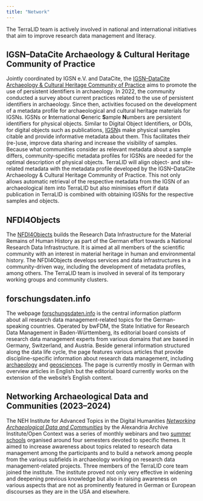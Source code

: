 ```yaml
---
title: "Network"
---
```


The TerraLID team is actively involved in national and international initiatives that aim to improve research data management and literacy. 

## IGSN–DataCite Archaeology & Cultural Heritage Community of Practice
Jointly coordinated by IGSN e.V. and DataCite, the [IGSN–DataCite Archaeology & Cultural Heritage Community of Practice](https://ev.igsn.org/communities/archaeology) aims to promote the use of persistent identifiers in archaeology. In 2022, the community conducted a survey about current practices related to the use of persistent identifiers in archaeology. Since then, activities focused on the development of a metadata profile for archaeological and cultural heritage materials for IGSNs. IGSNs or **I**nternational **G**eneric **S**ample **N**umbers are persistent identifiers for physical objects. Similar to Digital Object Identifiers, or DOIs, for digital objects such as publications, [IGSN](https://ev.igsn.org/about-igsns)s make physical samples citable and provide informative metadata about them. This facilitates their (re-)use, improve data sharing and increase the visibility of samples. Because what communities consider as relevant metadata about a sample differs, community-specific metadata profiles for IGSNs are needed for the optimal description of physical objects. TerraLID will align object- and site-related metadata with the metadata profile developed by the IGSN–DataCite Archaeology & Cultural Heritage Community of Practice. This not only allows automatic retrieval of the respective metadata from the IGSN of an archaeological item into TerraLID but also minimises effort if data publication in TerraLID is combined with obtaining IGSNs for the respective samples and objects. 

## NFDI4Objects
The [NFDI4Objects](https://www.nfdi4objects.net/en/) builds the Research Data Infrastructure for the Material Remains of Human History as part of the German effort towards a National Research Data Infrastructure. It is aimed at all members of the scientific community with an interest in material heritage in human and environmental history. The NFDI4Objects develops services and data infrastructures in a community-driven way, including the development of metadata profiles, among others. The TerraLID team is involved in several of its temporary working groups and community clusters. 

## forschungsdaten.info
The webpage [forschungsdaten.info](https://forschungsdaten.info/) is the central information platform about all research data management-related topics for the German-speaking countries. Operated by bwFDM, the State Initiative for Research Data Management in Baden-Württemberg, its editorial board consists of research data management experts from various domains that are based in Germany, Switzerland, and Austria. Beside general information structured along the data life cycle, the page features various articles that provide discipline-specific information about research data management, including [archaeology](https://forschungsdaten.info/wissenschaftsbereiche/archaeologie/) and [geosciences](https://forschungsdaten.info/wissenschaftsbereiche/geowissenschaften/). The page is currently mostly in German with overview articles in English but the editorial board currently works on the extension of the website's English content. 

## Networking Archaeological Data and Communities (2023--2024)
The NEH Institute for Advanced Topics in the Digital Humanities [*Networking Archaeological Data and Communities*](https://alexandriaarchive.org/nadac/) by the Alexandria Archive Institute/Open Context was a series of monthly webinars and two [summer schools](posts/20230730_NADAC.qmd) organised around four semesters devoted to specific themes. It aimed to increase awareness about topics related to research data management among the participants and to build a network among people from the various subfields in archaeology working on research data management-related projects. Three members of the TerraLID core team joined the institute. The institute proved not only very effective in widening and deepening previous knowledge but also in raising awareness on various aspects that are not as prominently featured in German or European discourses as they are in the USA and elsewhere. 
